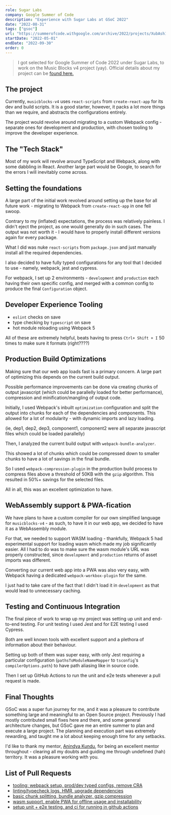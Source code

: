```yaml
---
role: Sugar Labs
company: Google Summer of Code
description: "Experience with Sugar Labs at GSoC 2022"
date: "2022-08-31"
tags: ["gsoc"]
url: "https://summerofcode.withgoogle.com/archive/2022/projects/XubAsh1T"
startDate: "2022-05-01"
endDate: "2022-09-30"
order: 0
---
```



> I got selected for Google Summer of Code 2022 under Sugar Labs, to work on the Music Blocks v4 project (yay). Official details about my project can be [found here.](https://summerofcode.withgoogle.com/archive/2022/projects/XubAsh1T)

## The project

Currently, `musicblocks-v4` uses `react-scripts` from `create-react-app` for its dev and build scripts. It is a good starter, however, it packs a lot more things than we require, and abstracts the configurations entirely.

The project would revolve around migrating to a custom Webpack config - separate ones for development and production, with chosen tooling to improve the developer experience.

## The "Tech Stack"

Most of my work will revolve around TypeScript and Webpack, along with some dabbling in React. Another large part would be Google, to search for the errors I will inevitably come across.

## Setting the foundations

A large part of the initial work revolved around setting up the base for all future work - migrating to Webpack from `create-react-app` in one fell swoop.

Contrary to my (inflated) expectations, the process was relatively painless. I didn't eject the project, as one would generally do in such cases. The output was not worth it - I would have to properly install different versions again for every package.

What I did was nuke `react-scripts` from `package.json` and just manually install all the required dependencies.

I also decided to have fully typed configurations for any tool that I decided to use - namely, webpack, jest and cypress.

For webpack, I set up 2 environments - `development` and `production` each having their own specific config, and merged with a common config to produce the final `Configuration` object.

## Developer Experience Tooling

- `eslint` checks on save
- type checking by `typescript` on save
- hot module reloading using Webpack 5

All of these are extremely helpful, beats having to press `Ctrl+ Shift + I` 50 times to make sure it formats (right????)

## Production Build Optimizations

Making sure that our web app loads fast is a primary concern. A large part of optimizing this depends on the current build output.

Possible performance improvements can be done via creating chunks of output javascript (which could be parallelly loaded for better performance), compression and minification/mangling of output code.

Initially, I used Webpack's inbuilt `optimization` configuration and split the output into chunks for each of the dependencies and components. This allowed for a lot of modularity - with dynamic imports and lazy loading.

(ie, dep1, dep2, dep3, component1, component2 were all separate javascript files which could be loaded parallelly)

Then, I analyzed the current build output with `webpack-bundle-analyzer`.

<CustomImage src={bundleAnalyzer} alt="webpack bundle analyzer" />

This showed a lot of chunks which could be compressed down to smaller chunks to have a lot of savings in the final bundle.

So I used `webpack-compression-plugin` in the production build process to compress files above a threshold of 50KB with the `gzip` algorithm. This resulted in 50%+ savings for the selected files.

<CustomImage src={compression} alt="webpack compression plugin" />

All in all, this was an excellent optimization to have.

## WebAssembly support & PWA-fication

We have plans to have a custom compiler for our own simplified language for `musicblocks-v4` - as such, to have it in our web app, we decided to have it as a WebAssembly module.

For that, we needed to support WASM loading - thankfully, Webpack 5 had experimental support for loading wasm which made my job significantly easier. All I had to do was to make sure the wasm module's URL was properly constructed, since `development` and `production` returns of asset imports was different.

Converting our current web app into a PWA was also very easy, with Webpack having a dedicated `webpack-workbox-plugin` for the same.

<CustomImage src={workbox} alt="webpack workbox plugin" />

I just had to take care of the fact that I didn't load it in `development` as that would lead to unnecessary caching.

## Testing and Continuous Integration

The final piece of work to wrap up my project was setting up unit and end-to-end testing. For unit testing I used Jest and for E2E testing I used Cypress.

Both are well known tools with excellent support and a plethora of information about their behaviour.

Setting up both of them was super easy, with only Jest requiring a particular configuration (`pathsToModuleNameMapper` to `tsconfig`'s `compilerOptions.path`) to have path aliasing like in source code.

Then I set up GitHub Actions to run the unit and e2e tests whenever a pull request is made.

<CustomImage src={ciCd} alt="github actions" />

## Final Thoughts

GSoC was a super fun journey for me, and it was a pleasure to contribute something large and meaningful to an Open Source project. Previously I had mostly contributed small fixes here and there, and some general architecture changes, but GSoC gave me an entire summer to plan and execute a large project. The planning and execution part was extremely rewarding, and taught me a lot about keeping enough time for any setbacks.

I'd like to thank my mentor, [Anindya Kundu](https://github.com/meganindya/), for being an excellent mentor throughout - clearing all my doubts and guiding me through undefined (hah) territory. It was a pleasure working with you.

## List of Pull Requests

- [tooling: webpack setup, prod/dev typed configs, remove CRA](https://github.com/sugarlabs/musicblocks-v4/pull/194)
- [linting/typecheck logs, HMR, upgrade dependencies](https://github.com/sugarlabs/musicblocks-v4/pull/197)
- [basic chunk splitting, bundle analyzer, gzip compression](https://github.com/sugarlabs/musicblocks-v4/pull/199)
- [wasm support, enable PWA for offline usage and installability](https://github.com/sugarlabs/musicblocks-v4/pull/200)
- [setup unit + e2e testing, and ci for running in github actions](https://github.com/sugarlabs/musicblocks-v4/pull/204)
